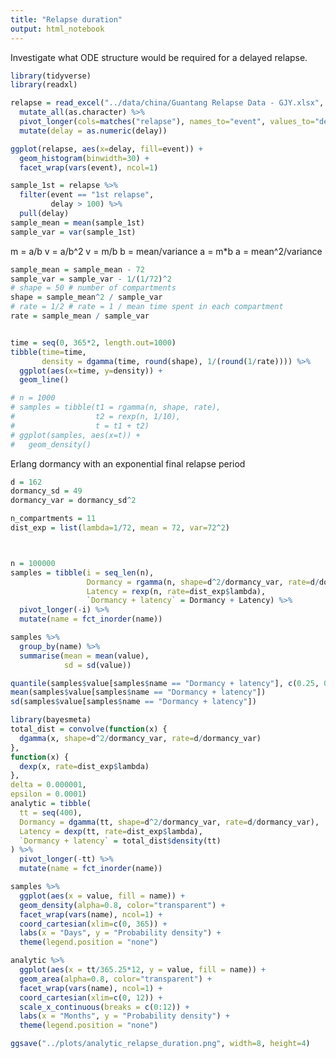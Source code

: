 ```yaml
---
title: "Relapse duration"
output: html_notebook
---
```


Investigate what ODE structure would be required for a delayed relapse.

```r
library(tidyverse)
library(readxl)
```

```r
relapse = read_excel("../data/china/Guantang Relapse Data - GJY.xlsx", "Relapse", skip=1) %>%
  mutate_all(as.character) %>%
  pivot_longer(cols=matches("relapse"), names_to="event", values_to="delay") %>%
  mutate(delay = as.numeric(delay))

ggplot(relapse, aes(x=delay, fill=event)) +
  geom_histogram(binwidth=30) +
  facet_wrap(vars(event), ncol=1)

sample_1st = relapse %>%
  filter(event == "1st relapse",
         delay > 100) %>%
  pull(delay)
sample_mean = mean(sample_1st)
sample_var = var(sample_1st)

```

m = a/b
v = a/b^2
v = m/b
b = mean/variance
a = m*b
a = mean^2/variance

```r
sample_mean = sample_mean - 72
sample_var = sample_var - 1/(1/72)^2
# shape = 50 # number of compartments
shape = sample_mean^2 / sample_var
# rate = 1/2 # rate = 1 / mean time spent in each compartment
rate = sample_mean / sample_var


time = seq(0, 365*2, length.out=1000)
tibble(time=time,
       density = dgamma(time, round(shape), 1/(round(1/rate)))) %>%
  ggplot(aes(x=time, y=density)) +
  geom_line()

# n = 1000
# samples = tibble(t1 = rgamma(n, shape, rate),
#                  t2 = rexp(n, 1/10),
#                  t = t1 + t2)
# ggplot(samples, aes(x=t)) +
#   geom_density()
```

Erlang dormancy with an exponential final relapse period

```r
d = 162
dormancy_sd = 49
dormancy_var = dormancy_sd^2

n_compartments = 11
dist_exp = list(lambda=1/72, mean = 72, var=72^2)



n = 100000
samples = tibble(i = seq_len(n),
                 Dormancy = rgamma(n, shape=d^2/dormancy_var, rate=d/dormancy_var),
                 Latency = rexp(n, rate=dist_exp$lambda),
                 `Dormancy + latency` = Dormancy + Latency) %>%
  pivot_longer(-i) %>%
  mutate(name = fct_inorder(name))

samples %>%
  group_by(name) %>%
  summarise(mean = mean(value),
            sd = sd(value))

quantile(samples$value[samples$name == "Dormancy + latency"], c(0.25, 0.75))
mean(samples$value[samples$name == "Dormancy + latency"])
sd(samples$value[samples$name == "Dormancy + latency"])

library(bayesmeta)
total_dist = convolve(function(x) {
  dgamma(x, shape=d^2/dormancy_var, rate=d/dormancy_var)
},
function(x) {
  dexp(x, rate=dist_exp$lambda)
},
delta = 0.000001,
epsilon = 0.0001)
analytic = tibble(
  tt = seq(400),
  Dormancy = dgamma(tt, shape=d^2/dormancy_var, rate=d/dormancy_var),
  Latency = dexp(tt, rate=dist_exp$lambda),
  `Dormancy + latency` = total_dist$density(tt)
) %>%
  pivot_longer(-tt) %>%
  mutate(name = fct_inorder(name))

samples %>%
  ggplot(aes(x = value, fill = name)) +
  geom_density(alpha=0.8, color="transparent") +
  facet_wrap(vars(name), ncol=1) +
  coord_cartesian(xlim=c(0, 365)) +
  labs(x = "Days", y = "Probability density") +
  theme(legend.position = "none")

analytic %>%
  ggplot(aes(x = tt/365.25*12, y = value, fill = name)) +
  geom_area(alpha=0.8, color="transparent") +
  facet_wrap(vars(name), ncol=1) +
  coord_cartesian(xlim=c(0, 12)) +
  scale_x_continuous(breaks = c(0:12)) +
  labs(x = "Months", y = "Probability density") +
  theme(legend.position = "none")

ggsave("../plots/analytic_relapse_duration.png", width=8, height=4)
```
